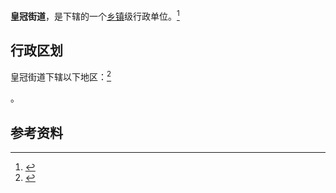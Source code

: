 {{中国乡级行政区|37/10/02/008/000}}

'''皇冠街道'''，是{{PRC admin/fullname|37/10/02/008/000|3}}下辖的一个[[乡镇|乡镇]]级行政单位。<ref>{{PRC admin/ref sgc|{{PRC admin/parent|37/10/02/008/000}}}}</ref>

== 行政区划 ==

皇冠街道下辖以下地区：<ref>{{PRC admin/ref sgc|37/10/02/008/000}}</ref>

{{PRC admin/children|37/10/02/008/000}}。

== 参考资料 ==

{{reflist}}

{{行政区划小作品}}
{{PRC admin/navcat|37/10/02/008/000}}